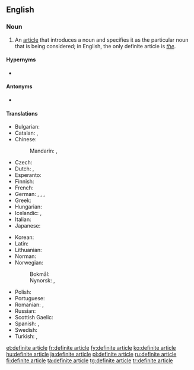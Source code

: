 {{also|definite-article}}
==English==
{{wikipedia}}

===Noun===
{{en-noun}}

# {{lb|en|grammar}} An [[article]] that introduces a noun and specifies it as the particular noun that is being considered; in English, the only definite article is ''[[the]]''.

====Hypernyms====
* {{l|en|article}}

====Antonyms====
* {{l|en|indefinite article}}

====Translations====
{{trans-top|article introducing a noun and specifying it as the particular noun considered}}
* Bulgarian: {{t|bg|определителен член|m}}
* Catalan: {{t|ca|article definit|m}}, {{t|ca|article determinat|m}}
* Chinese:
*: Mandarin: {{t+|cmn|定冠詞|sc=Hani}}, {{t+|cmn|定冠词|tr=dìngguàncí|sc=Hani}}
* Czech: {{t|cs|určitý člen|m}}
* Dutch: {{t|nl|lidwoord van bepaaldheid}}, {{t+|nl|bepaald lidwoord|n}}
* Esperanto: {{t|eo|difina artikolo}}
* Finnish: {{t+|fi|määräinen artikkeli}}
* French: {{t+|fr|article défini|m}}
* German: {{t|de|bestimmtes Geschlechtswort|n}}, {{t|de|bestimmter Artikel|m}}, {{t|de|definiter Artikel|m}}, {{t|de|Definitartikel|m}}
* Greek: {{t|el|οριστικό άρθρο|n}}
* Hungarian: {{t+|hu|határozott névelő}}
* Icelandic: {{t+|is|ákveðinn greinir|m}}, {{t|is|ákv. gr.|m}}
* Italian: {{t|it|articolo definito|m}}
* Japanese: {{t|ja|定冠詞|tr=ていかんし, teikanshi}}
{{trans-mid}}
* Korean: {{t+|ko|정관사}}
* Latin: {{t|la|articulus definitus|m}}
* Lithuanian: {{t|lt|žymimasis artikelis|m}}
* Norman: {{t|nrf|articl'ye définnie|f}}
* Norwegian:
*: Bokmål: {{t|no|bestemt artikkel|m}}
*: Nynorsk: {{t|no|bestemt artikkel|m}}, {{t|no|bestemd artikkel|m}}
* Polish: {{t+|pl|rodzajnik określony|m-in}}
* Portuguese: {{t+|pt|artigo definido|m}}
* Romanian: {{t+|ro|articol definit|n}}, {{t+|ro|articol hotărât|n}}
* Russian: {{t+|ru|определённый арти́кль|m}}
* Scottish Gaelic: {{t|gd|alt cinnteach|m}}
* Spanish: {{t+|es|artículo definido|m}}, {{t+|es|artículo determinado|m}}
* Swedish: {{t|sv|bestämd artikel|c}}
* Turkish: {{t|tr|belirli harfitarif}}, {{t|tr|belirli tanımlık}}
{{trans-bottom}}

[[et:definite article]]
[[fr:definite article]]
[[fy:definite article]]
[[ko:definite article]]
[[hu:definite article]]
[[ja:definite article]]
[[pl:definite article]]
[[ru:definite article]]
[[fi:definite article]]
[[ta:definite article]]
[[tg:definite article]]
[[tr:definite article]]